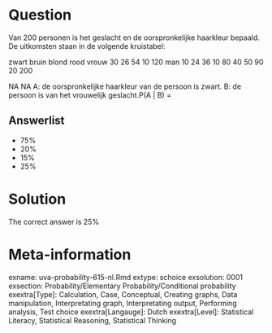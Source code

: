 Question
========

Van 200 personen is het geslacht en de oorspronkelijke haarkleur bepaald. De uitkomsten staan in de volgende kruistabel:

zwart bruin blond rood
vrouw 30 26 54 10 120
man 10 24 36 10 80
40 50 90 20 200

NA
NA
A: de oorspronkelijke haarkleur van de persoon is zwart.
B: de persoon is van het vrouwelijk geslacht.P(A | B) =

Answerlist
----------
* 75%
* 20%
* 15%
* 25%

Solution
========

The correct answer is  25%

Meta-information
================
exname: uva-probability-615-nl.Rmd
extype: schoice
exsolution: 0001
exsection: Probability/Elementary Probability/Conditional probability
exextra[Type]: Calculation, Case, Conceptual, Creating graphs, Data manipulation, Interpretating graph, Interpretating output, Performing analysis, Test choice
exextra[Langauge]: Dutch
exextra[Level]: Statistical Literacy, Statistical Reasoning, Statistical Thinking
